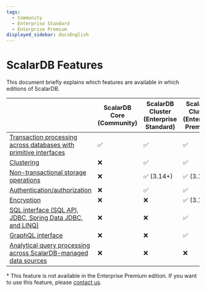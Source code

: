 ```yaml
---
tags:
  - Community
  - Enterprise Standard
  - Enterprise Premium
displayed_sidebar: docsEnglish
---
```


# ScalarDB Features

This document briefly explains which features are available in which editions of ScalarDB.

|                                                                                                                                 | ScalarDB Core (Community) | ScalarDB Cluster (Enterprise Standard) | ScalarDB Cluster (Enterprise Premium) | ScalarDB Analytics (Enterprise) |
|---------------------------------------------------------------------------------------------------------------------------------|---------------------------|----------------------------------------|---------------------------------------|---------------------------------|
| [Transaction processing across databases with primitive interfaces](getting-started-with-scalardb.mdx)                          | ✅                        | ✅                                     | ✅                                    | ❌                              |
| [Clustering](scalardb-cluster/developer-guide-for-scalardb-cluster-with-java-api.mdx)                                           | ❌                        | ✅                                     | ✅                                    | ❌                              |
| [Non-transactional storage operations](develop-run-non-transactional-operations-overview.mdx)                                   | ❌                        | ✅ (3.14+)                             | ✅ (3.14+)                            | ❌                              |
| [Authentication/authorization](scalardb-cluster/scalardb-auth-with-sql.mdx)                                                     | ❌                        | ✅                                     | ✅                                    | ❌                              |
| [Encryption](scalardb-cluster/encrypt-data-at-rest.mdx)                                                                         | ❌                        | ❌                                     | ✅ (3.14+)                            | ❌                              |
| [SQL interface (SQL API, JDBC, Spring Data JDBC, and LINQ)](scalardb-sql/index.mdx)                                             | ❌                        | ❌                                     | ✅                                    | ❌                              |
| [GraphQL interface](scalardb-graphql/index.mdx)                                                                                 | ❌                        | ❌                                     | ✅                                    | ❌                              |
| [Analytical query processing across ScalarDB-managed data sources](scalardb-samples/scalardb-analytics-spark-sample/README.mdx) | ❌                        | ❌                                     | ❌                                    | ✅ (3.14+)                      |

\* This feature is not available in the Enterprise Premium edition. If you want to use this feature, please [contact us](https://www.scalar-labs.com/contact).
